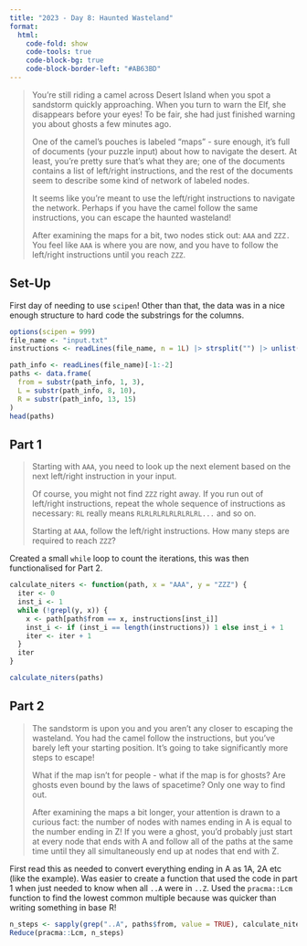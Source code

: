 ```yaml
---
title: "2023 - Day 8: Haunted Wasteland"
format:
  html:
    code-fold: show
    code-tools: true
    code-block-bg: true
    code-block-border-left: "#AB63BD"
---
```


> You're still riding a camel across Desert Island when you spot a sandstorm quickly approaching. When you turn to warn the Elf, she disappears before your eyes! To be fair, she had just finished warning you about ghosts a few minutes ago.
>
> One of the camel's pouches is labeled "maps" - sure enough, it's full of documents (your puzzle input) about how to navigate the desert. At least, you're pretty sure that's what they are; one of the documents contains a list of left/right instructions, and the rest of the documents seem to describe some kind of network of labeled nodes.
>
> It seems like you're meant to use the left/right instructions to navigate the network. Perhaps if you have the camel follow the same instructions, you can escape the haunted wasteland!
>
> After examining the maps for a bit, two nodes stick out: `AAA` and `ZZZ.` You feel like `AAA` is where you are now, and you have to follow the left/right instructions until you reach `ZZZ`.

## Set-Up

First day of needing to use `scipen`! Other than that, the data was in a nice enough structure to hard code the substrings for the columns.

```r
options(scipen = 999)
file_name <- "input.txt"
instructions <- readLines(file_name, n = 1L) |> strsplit("") |> unlist()

path_info <- readLines(file_name)[-1:-2]
paths <- data.frame(
  from = substr(path_info, 1, 3),
  L = substr(path_info, 8, 10),
  R = substr(path_info, 13, 15)
)
head(paths)
```

## Part 1

> Starting with `AAA`, you need to look up the next element based on the next left/right instruction in your input.
>
> Of course, you might not find `ZZZ` right away. If you run out of left/right instructions, repeat the whole sequence of instructions as necessary: `RL` really means `RLRLRLRLRLRLRLRL...` and so on.
>
> Starting at `AAA`, follow the left/right instructions. How many steps are required to reach `ZZZ`?

Created a small `while` loop to count the iterations, this was then functionalised for Part 2.

```r
calculate_niters <- function(path, x = "AAA", y = "ZZZ") {
  iter <- 0
  inst_i <- 1
  while (!grepl(y, x)) {
    x <- path[path$from == x, instructions[inst_i]]
    inst_i <- if (inst_i == length(instructions)) 1 else inst_i + 1
    iter <- iter + 1
  }
  iter
}

calculate_niters(paths)
```

## Part 2

> The sandstorm is upon you and you aren't any closer to escaping the wasteland. You had the camel follow the instructions, but you've barely left your starting position. It's going to take significantly more steps to escape!
>
> What if the map isn't for people - what if the map is for ghosts? Are ghosts even bound by the laws of spacetime? Only one way to find out.
>
> After examining the maps a bit longer, your attention is drawn to a curious fact: the number of nodes with names ending in A is equal to the number ending in Z! If you were a ghost, you'd probably just start at every node that ends with A and follow all of the paths at the same time until they all simultaneously end up at nodes that end with Z.

First read this as needed to convert everything ending in A as 1A, 2A etc (like the example). Was easier to create a function that used the code in part 1 when just needed to know when all `..A` were in `..Z`. Used the `pracma::Lcm` function to find the lowest common multiple because was quicker than writing something in base R!

```r
n_steps <- sapply(grep("..A", paths$from, value = TRUE), calculate_niters, path = paths, y = "..Z")
Reduce(pracma::Lcm, n_steps)
```
